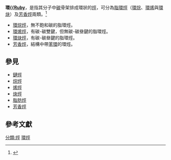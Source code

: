 '''環[[烴類|{{Ruby]]'''，是指其分子中[[碳|碳]]骨架排成環狀的[[烴|烴]]，可分為[[脂環烴|脂環烴]]（[[環烷|環烷]]、[[環烯|環烯]]與[[環炔|環炔]]）及[[芳香烴|芳香烴]]兩類。<ref> {{Cite book | author = 高雄市立高雄高級中學化學科研究 | title = 高中基礎化學(二) 第三章 有機化合物 | pages = 2 | accessdate = 2018-11-15 | language = zh-tw }} </ref>

*[[環烷烴|環烷烴]]，無不飽和碳的脂環烴。
*[[環烯烴|環烯烴]]，有碳-碳雙鍵，但無碳-碳叄鍵的脂環烴。
*[[環炔烴|環炔烴]]，有碳-碳叄鍵的脂環烴。
*[[芳香烴|芳香烴]]，結構中帶[[苯環|苯環]]的環烴。

== 參見 ==
*[[鏈烴|鏈烴]]
*[[烷烴|烷烴]]
*[[烯烴|烯烴]]
*[[炔烴|炔烴]]
*[[脂肪烴|脂肪烴]]
*[[芳香烴|芳香烴]]

== 參考文獻 ==
{{References}}

[[分類:烴|分類:烴]]
[[分類:環烴|]]